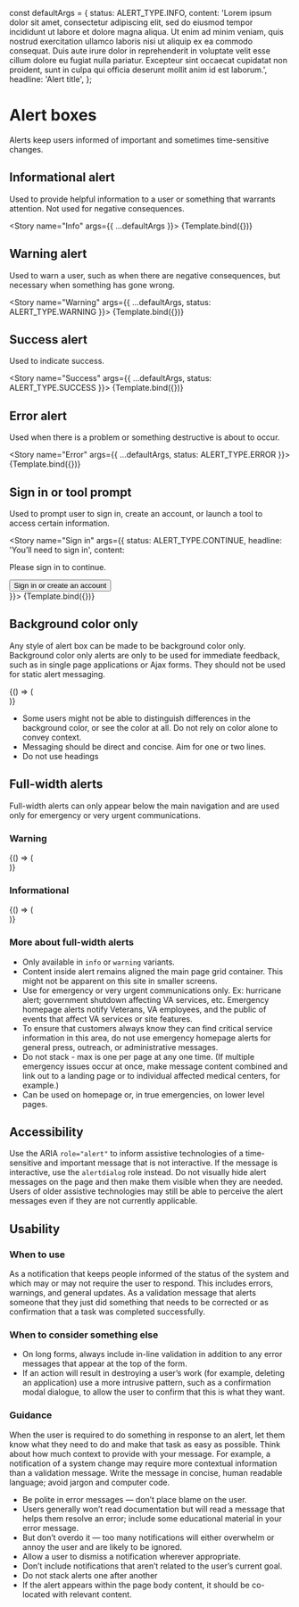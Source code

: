 

<Meta title="Library/AlertBox/Usage" />

const defaultArgs = {
  status: ALERT_TYPE.INFO,
  content:
    'Lorem ipsum dolor sit amet, consectetur adipiscing elit, sed do eiusmod tempor incididunt ut labore et dolore magna aliqua. Ut enim ad minim veniam, quis nostrud exercitation ullamco laboris nisi ut aliquip ex ea commodo consequat. Duis aute irure dolor in reprehenderit in voluptate velit esse cillum dolore eu fugiat nulla pariatur. Excepteur sint occaecat cupidatat non proident, sunt in culpa qui officia deserunt mollit anim id est laborum.',
  headline: 'Alert title',
};

# Alert boxes

Alerts keep users informed of important and sometimes time-sensitive changes.

## Informational alert

Used to provide helpful information to a user or something that warrants attention. Not used for negative consequences.

<Story name="Info" args={{ ...defaultArgs }}>
  {Template.bind({})}
</Story>

## Warning alert

Used to warn a user, such as when there are negative consequences, but necessary when something has gone wrong.

<Story name="Warning" args={{ ...defaultArgs, status: ALERT_TYPE.WARNING }}>
  {Template.bind({})}
</Story>

## Success alert

Used to indicate success.

<Story name="Success" args={{ ...defaultArgs, status: ALERT_TYPE.SUCCESS }}>
  {Template.bind({})}
</Story>

## Error alert

Used when there is a problem or something destructive is about to occur.


<Story name="Error" args={{ ...defaultArgs, status: ALERT_TYPE.ERROR }}>
  {Template.bind({})}
</Story>


## Sign in or tool prompt

Used to prompt user to sign in, create an account, or launch a tool to access certain information.


<Story name="Sign in" args={{
  status: ALERT_TYPE.CONTINUE,
  headline: 'You’ll need to sign in',
  content: <div><p>Please sign in to continue.</p><button class="va-button-primary">Sign in or create an account</button></div>}}>
  {Template.bind({})}
</Story>

## Background color only

Any style of alert box can be made to be background color only. Background color only alerts are only to be used for immediate feedback, such as in single page applications or Ajax forms. They should not be used for static alert messaging.


<Story name="Background color only">
  {() => (
    <div>
        <AlertBox backgroundOnly content="Info alert" status={ALERT_TYPE.INFO} />
        <AlertBox backgroundOnly content="Success alert" status={ALERT_TYPE.SUCCESS} />
        <AlertBox backgroundOnly content="Warning alert" status={ALERT_TYPE.WARNING} />
        <AlertBox backgroundOnly content="Error alert" status={ALERT_TYPE.ERROR} />
    </div>
  )}
</Story>


- Some users might not be able to distinguish differences in the background color, or see the color at all. Do not rely on color alone to convey context.
- Messaging should be direct and concise. Aim for one or two lines.
- Do not use headings

## Full-width alerts

Full-width alerts can only appear below the main navigation and are used only for emergency or very urgent communications.

### Warning

<Story name="Full width warning">
  {() => (
    <div className="usa-alert-full-width usa-alert-full-width-warning" role="region" aria-labelledby="alert-heading">
      <AlertBox {...defaultArgs} status={ALERT_TYPE.WARNING} />
    </div>
  )}
</Story>


### Informational

<Story name="Full width info">
  {() => (
    <div className="usa-alert-full-width usa-alert-full-width-info" role="region" aria-labelledby="alert-heading">
      <AlertBox {...defaultArgs} status={ALERT_TYPE.INFO} />
    </div>
  )}
</Story>


### More about full-width alerts
- Only available in `info` or `warning` variants.
- Content inside alert remains aligned the main page grid container. This might not be apparent on this site in smaller screens.
- Use for emergency or very urgent communications only. Ex: hurricane alert; government shutdown affecting VA services, etc. Emergency homepage alerts notify Veterans, VA employees, and the public of events that affect VA services or site features.
- To ensure that customers always know they can find critical service information in this area, do not use emergency homepage alerts for general press, outreach, or administrative messages.
- Do not stack - max is one per page at any one time. (If multiple emergency issues occur at once, make message content combined and link out to a landing page or to individual affected medical centers, for example.)
- Can be used on homepage or, in true emergencies, on lower level pages.


## Accessibility

Use the ARIA `role="alert"` to inform assistive technologies of a time-sensitive and important message that is not interactive. If the message is interactive, use the `alertdialog` role instead.
Do not visually hide alert messages on the page and then make them visible when they are needed. Users of older assistive technologies may still be able to perceive the alert messages even if they are not currently applicable.

## Usability

### When to use

As a notification that keeps people informed of the status of the system and which may or may not require the user to respond. This includes errors, warnings, and general updates.
As a validation message that alerts someone that they just did something that needs to be corrected or as confirmation that a task was completed successfully.

### When to consider something else

* On long forms, always include in-line validation in addition to any error messages that appear at the top of the form.
* If an action will result in destroying a user’s work (for example, deleting an application) use a more intrusive pattern, such as a confirmation modal dialogue, to allow the user to confirm that this is what they want.

### Guidance

When the user is required to do something in response to an alert, let them know what they need to do and make that task as easy as possible. Think about how much context to provide with your message. For example, a notification of a system change may require more contextual information than a validation message. Write the message in concise, human readable language; avoid jargon and computer code.

* Be polite in error messages — don’t place blame on the user.
* Users generally won’t read documentation but will read a message that helps them resolve an error; include some educational material in your error message.
* But don’t overdo it — too many notifications will either overwhelm or annoy the user and are likely to be ignored.
* Allow a user to dismiss a notification wherever appropriate.
* Don’t include notifications that aren’t related to the user’s current goal.
* Do not stack alerts one after another
* If the alert appears within the page body content, it should be co-located with relevant content.
